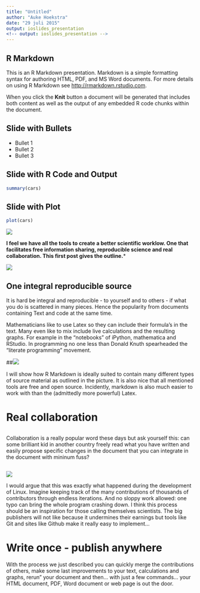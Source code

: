 ```yaml
---
title: "Untitled"
author: "Auke Hoekstra"
date: "29 juli 2015"
output: ioslides_presentation
<!-- output: ioslides_presentation -->
---
```


## R Markdown

This is an R Markdown presentation. Markdown is a simple formatting syntax for authoring HTML, PDF, and MS Word documents. For more details on using R Markdown see <http://rmarkdown.rstudio.com>.

When you click the **Knit** button a document will be generated that includes both content as well as the output of any embedded R code chunks within the document.

## Slide with Bullets

- Bullet 1
- Bullet 2
- Bullet 3

## Slide with R Code and Output

```r
summary(cars)
```

## Slide with Plot

```r
plot(cars)
```


![](../pics/knit-logo.png)

**I feel we have all the tools to create a better scientific worklow. One that facilitates free information sharing, reproducible science and real collaboration. This first post gives the outline.***

![](../pics/workflow.svg)

## One integral reproducible source
It is hard be integral and reproducible - to yourself and to others - if what you do is scattered in many pieces. Hence the popularity from documents containing Text and code at the same time. 

Mathematicians like to use Latex so they can include their formula's in the text. Many even like to mix include live calculations and the resulting graphs. For example in the "notebooks" of iPython, mathematica and RStudio. In programming no one less than Donald Knuth spearheaded the "literate programming" movement.

##![](../pics/donald-knuth.jpg)

I will show how R Markdown is ideally suited to contain many different types of source material as outlined in the picture. It is also nice that all mentioned tools are free and open source. Incidently, markdown is also much easier to work with than the (admittedly more powerful) Latex.

# Real collaboration

##
Collaboration is a really popular word these days but ask yourself this: can some brilliant kid in another country freely read what you have written and easily propose specific changes in the document that you can integrate in the document with mininum fuss?

##  
![](../pics/linus-torvalds.jpg)

I would argue that this was exactly what happened during the development of Linux. Imagine keeping track of the many contributions of thousands of contributors through endless iterations. And no sloppy work allowed: one typo can bring the whole program crashing down. I think this process should be an inspiration for those calling themselves scientists. The big publishers will not like because it undermines their earnings but tools like Git and sites like Github make it really easy to implement...

# Write once - publish anywhere
With the process we just described you can quickly merge the contributions of others, make some last improvements to your text, calculations and graphs, rerun" your document and then... with just a few commands... your HTML document, PDF, Word document or web page is out the door.
